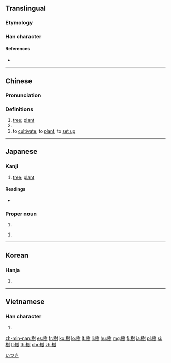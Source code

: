 {{also|树}}
==Translingual==

===Etymology===
{{Han compound|木|尌|c1=s|c2=p|t1=wood|ls=psc}}

===Han character===
{{Han char|rn=75|rad=木|as=12|sn=16|four=4490<sub>0</sub>|canj=木土廿戈 (DGTI)|ids=⿰[[木]][[尌]]}}

====References====
* {{Han ref|kx=0551.290|dkj=15496|dj=0940.050|hdz=21287.040|uh=6A39|ud=27193|bh=BEF0|bd=48880}}

----

==Chinese==
{{zh-forms|s=树}}

===Pronunciation===
{{zh-pron
|m=shù
|ma=y
|c=syu6
|h=pfs=su
|mn=chhiū
|w=3zr
|mc=y
|oc=y
|cat=n,pn,v
}}

===Definitions===
{{zh-noun|mw=棵}}

# [[tree]]; [[plant]]
# {{surname|lang=zh}}
# to [[cultivate]]; to [[plant]], to [[set up]]

{{zh-cat|Beginning}}

----

==Japanese==

===Kanji===
{{ja-kanji|grade=6|rs=木12}}

# [[tree]]; [[plant]]

====Readings====
* {{ja-readings|goon=[[じゅ]] (ju), [[ず]] (zu) {{non-joyo-reading}}|kanon=[[しゅ]] (shu) {{non-joyo-reading}}|kun=[[き]] (ki), [[うえる]] (ueru), [[たてる]] (tateru)}}

===Proper noun===
{{ja-pos|proper|いつき}}

# {{given name|male|lang=ja}}

{{ja-pos|proper|たつき}}

# {{given name|male|lang=ja}}

[[Category:Japanese male given names|いつき]]

----

==Korean==

===Hanja===
{{ko-hanja|hangeul=수|eumhun=|mr=su|y=swu}}

# {{defn|lang=ko|sort=木12}}

----

==Vietnamese==

===Han character===
{{vi-hantu|[[thụ]]|rs=木12}}

# {{defn|lang=vi|sort=木12}}

[[zh-min-nan:樹]]
[[es:樹]]
[[fr:樹]]
[[ko:樹]]
[[lo:樹]]
[[lt:樹]]
[[li:樹]]
[[hu:樹]]
[[mg:樹]]
[[fj:樹]]
[[ja:樹]]
[[pl:樹]]
[[si:樹]]
[[tl:樹]]
[[th:樹]]
[[chr:樹]]
[[zh:樹]]